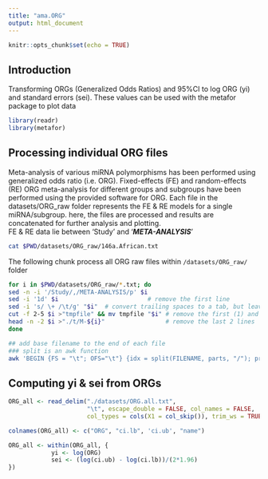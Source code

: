 ```yaml
---
title: "ama.ORG"
output: html_document
---
```


```r
knitr::opts_chunk$set(echo = TRUE)
```

## Introduction
Transforming ORGs (Generalized Odds Ratios) and 95%CI to log ORG (yi) and standard errors (sei). 
These values can be used with the metafor package to plot data


```r
library(readr)
library(metafor)
```

## Processing individual ORG files
Meta-analysis of various miRNA polymorphisms has been performed using generalized odds ratio (i.e. ORG). Fixed-effects (FE) and random-effects (RE) ORG meta-analysis for different groups and subgroups have been performed using the provided software for ORG. Each file in the datasets/ORG_raw folder represents the FE & RE models for a single miRNA/subgroup. here, the files are processed and results are concatenated for further analysis and plotting.  
FE & RE data lie between 'Study' and '***META-ANALYSIS***'

```bash
cat $PWD/datasets/ORG_raw/146a.African.txt
```

The following chunk process all ORG raw files within `/datasets/ORG_raw/` folder
```bash
for i in $PWD/datasets/ORG_raw/*.txt; do
sed -n -i '/Study/,/META-ANALYSIS/p' $i
sed -i '1d' $i                         # remove the first line
sed -i 's/ \+ /\t/g' "$i"  # convert trailing spaces to a tab, but leave individual spaces untact
cut -f 2-5 $i >"tmpfile" && mv tmpfile "$i" # remove the first (1) and the last (6) empty colum (tab)
head -n -2 $i >"./t/M-${i}"                 # remove the last 2 lines
done

## add base filename to the end of each file
### split is an awk function
awk 'BEGIN {FS = "\t"; OFS="\t"} {idx = split(FILENAME, parts, "/"); print $0, parts[idx]}' /mnt/e/test/*.txt
```


## Computing yi & sei from ORGs

```r
ORG_all <- read_delim("./datasets/ORG.all.txt", 
                      "\t", escape_double = FALSE, col_names = FALSE, 
                      col_types = cols(X1 = col_skip()), trim_ws = TRUE)

colnames(ORG_all) <- c("ORG", "ci.lb", 'ci.ub', "name")

ORG_all <- within(ORG_all, {
            yi <- log(ORG)
            sei <- (log(ci.ub) - log(ci.lb))/(2*1.96)
})
```



